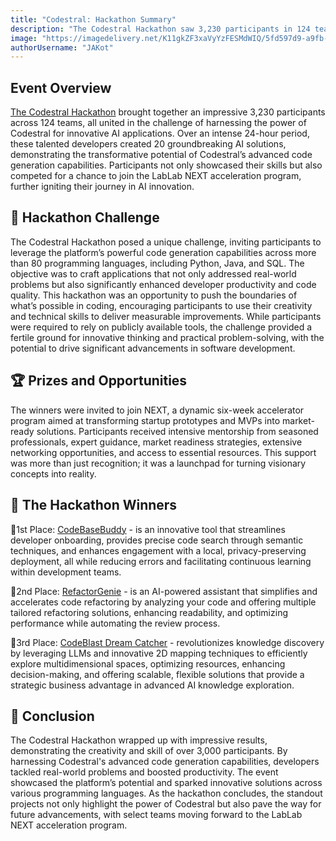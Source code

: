 ```yaml
---
title: "Codestral: Hackathon Summary"
description: "The Codestral Hackathon saw 3,230 participants in 124 teams create 20 innovative AI solutions in 24 hours, showcasing Codestral's potential and competing for the LabLab NEXT program."
image: "https://imagedelivery.net/K11gkZF3xaVyYzFESMdWIQ/5fd597d9-a9fb-44e2-05ae-4157d1033100/full"
authorUsername: "JAKot"
---
```


## **Event Overview**

[The Codestral Hackathon](https://lablab.ai/event/codestral-ai-hackathon) brought together an impressive 3,230 participants across 124 teams, all united in the challenge of harnessing the power of Codestral for innovative AI applications. Over an intense 24-hour period, these talented developers created 20 groundbreaking AI solutions, demonstrating the transformative potential of Codestral’s advanced code generation capabilities. Participants not only showcased their skills but also competed for a chance to join the LabLab NEXT acceleration program, further igniting their journey in AI innovation.


## **🌟 Hackathon Challenge**

The Codestral Hackathon posed a unique challenge, inviting participants to leverage the platform’s powerful code generation capabilities across more than 80 programming languages, including Python, Java, and SQL. The objective was to craft applications that not only addressed real-world problems but also significantly enhanced developer productivity and code quality. This hackathon was an opportunity to push the boundaries of what’s possible in coding, encouraging participants to use their creativity and technical skills to deliver measurable improvements. While participants were required to rely on publicly available tools, the challenge provided a fertile ground for innovative thinking and practical problem-solving, with the potential to drive significant advancements in software development.


## **🏆 Prizes and Opportunities**

The winners were invited to join NEXT, a dynamic six-week accelerator program aimed at transforming startup prototypes and MVPs into market-ready solutions. Participants received intensive mentorship from seasoned professionals, expert guidance, market readiness strategies, extensive networking opportunities, and access to essential resources. This support was more than just recognition; it was a launchpad for turning visionary concepts into reality.


## **🎉 The Hackathon Winners**

🥇1st Place: [CodeBaseBuddy](https://lablab.ai/event/codestral-ai-hackathon/codebasebuddy/codebasebuddy) -  is an innovative tool that streamlines developer onboarding, provides precise code search through semantic techniques, and enhances engagement with a local, privacy-preserving deployment, all while reducing errors and facilitating continuous learning within development teams.

🥈2nd Place: [RefactorGenie](https://lablab.ai/event/codestral-ai-hackathon/team-ai/refactorgenie) - is an AI-powered assistant that simplifies and accelerates code refactoring by analyzing your code and offering multiple tailored refactoring solutions, enhancing readability, and optimizing performance while automating the review process.

🥉3rd Place: [CodeBlast Dream Catcher](https://lablab.ai/event/codestral-ai-hackathon/codeblast/codeblast-dream-catcher) - revolutionizes knowledge discovery by leveraging LLMs and innovative 2D mapping techniques to efficiently explore multidimensional spaces, optimizing resources, enhancing decision-making, and offering scalable, flexible solutions that provide a strategic business advantage in advanced AI knowledge exploration.


## **🦾 Conclusion**

The Codestral Hackathon wrapped up with impressive results, demonstrating the creativity and skill of over 3,000 participants. By harnessing Codestral's advanced code generation capabilities, developers tackled real-world problems and boosted productivity. The event showcased the platform’s potential and sparked innovative solutions across various programming languages. As the hackathon concludes, the standout projects not only highlight the power of Codestral but also pave the way for future advancements, with select teams moving forward to the LabLab NEXT acceleration program.

